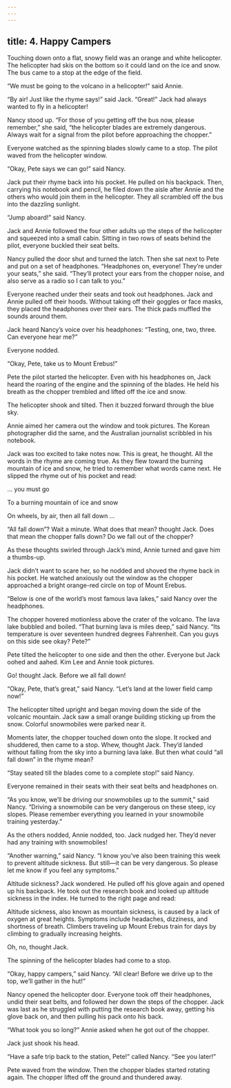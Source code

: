 ```yaml
---
---
---
```

title: 4. Happy Campers
---




Touching down onto a flat, snowy field was an orange and white helicopter. The helicopter had skis on the bottom so it could land on the ice and snow. The bus came to a stop at the edge of the field.

“We must be going to the volcano in a helicopter!” said Annie.

“By air! Just like the rhyme says!” said Jack. “Great!” Jack had always wanted to fly in a helicopter!

Nancy stood up. “For those of you getting off the bus now, please remember,” she said, “the helicopter blades are extremely dangerous. Always wait for a signal from the pilot before approaching the chopper.”



Everyone watched as the spinning blades slowly came to a stop. The pilot waved from the helicopter window.

“Okay, Pete says we can go!” said Nancy.

Jack put their rhyme back into his pocket. He pulled on his backpack. Then, carrying his notebook and pencil, he filed down the aisle after Annie and the others who would join them in the helicopter. They all scrambled off the bus into the dazzling sunlight.

“Jump aboard!” said Nancy.

Jack and Annie followed the four other adults up the steps of the helicopter and squeezed into a small cabin. Sitting in two rows of seats behind the pilot, everyone buckled their seat belts.

Nancy pulled the door shut and turned the latch. Then she sat next to Pete and put on a set of headphones. “Headphones on, everyone! They’re under your seats,” she said. “They’ll protect your ears from the chopper noise, and also serve as a radio so I can talk to you.”

Everyone reached under their seats and took out headphones. Jack and Annie pulled off their hoods. Without taking off their goggles or face masks, they placed the headphones over their ears. The thick pads muffled the sounds around them.

Jack heard Nancy’s voice over his headphones: “Testing, one, two, three. Can everyone hear me?”

Everyone nodded.

“Okay, Pete, take us to Mount Erebus!”

Pete the pilot started the helicopter. Even with his headphones on, Jack heard the roaring of the engine and the spinning of the blades. He held his breath as the chopper trembled and lifted off the ice and snow.

The helicopter shook and tilted. Then it buzzed forward through the blue sky.

Annie aimed her camera out the window and took pictures. The Korean photographer did the same, and the Australian journalist scribbled in his notebook.

Jack was too excited to take notes now. This is great, he thought. All the words in the rhyme are coming true. As they flew toward the burning mountain of ice and snow, he tried to remember what words came next. He slipped the rhyme out of his pocket and read:

… you must go

To a burning mountain of ice and snow

On wheels, by air, then all fall down …





“All fall down”? Wait a minute. What does that mean? thought Jack. Does that mean the chopper falls down? Do we fall out of the chopper?

As these thoughts swirled through Jack’s mind, Annie turned and gave him a thumbs-up.

Jack didn’t want to scare her, so he nodded and shoved the rhyme back in his pocket. He watched anxiously out the window as the chopper approached a bright orange-red circle on top of Mount Erebus.

“Below is one of the world’s most famous lava lakes,” said Nancy over the headphones.

The chopper hovered motionless above the crater of the volcano. The lava lake bubbled and boiled. “That burning lava is miles deep,” said Nancy. “Its temperature is over seventeen hundred degrees Fahrenheit. Can you guys on this side see okay? Pete?”

Pete tilted the helicopter to one side and then the other. Everyone but Jack oohed and aahed. Kim Lee and Annie took pictures.

Go! thought Jack. Before we all fall down!

“Okay, Pete, that’s great,” said Nancy. “Let’s land at the lower field camp now!”

The helicopter tilted upright and began moving down the side of the volcanic mountain. Jack saw a small orange building sticking up from the snow. Colorful snowmobiles were parked near it.

Moments later, the chopper touched down onto the slope. It rocked and shuddered, then came to a stop. Whew, thought Jack. They’d landed without falling from the sky into a burning lava lake. But then what could “all fall down” in the rhyme mean?

“Stay seated till the blades come to a complete stop!” said Nancy.

Everyone remained in their seats with their seat belts and headphones on.

“As you know, we’ll be driving our snowmobiles up to the summit,” said Nancy. “Driving a snowmobile can be very dangerous on these steep, icy slopes. Please remember everything you learned in your snowmobile training yesterday.”

As the others nodded, Annie nodded, too. Jack nudged her. They’d never had any training with snowmobiles!

“Another warning,” said Nancy. “I know you’ve also been training this week to prevent altitude sickness. But still—it can be very dangerous. So please let me know if you feel any symptoms.”

Altitude sickness? Jack wondered. He pulled off his glove again and opened up his backpack. He took out the research book and looked up altitude sickness in the index. He turned to the right page and read:

Altitude sickness, also known as mountain sickness, is caused by a lack of oxygen at great heights. Symptoms include headaches, dizziness, and shortness of breath. Climbers traveling up Mount Erebus train for days by climbing to gradually increasing heights.



Oh, no, thought Jack.

The spinning of the helicopter blades had come to a stop.

“Okay, happy campers,” said Nancy. “All clear! Before we drive up to the top, we’ll gather in the hut!”

Nancy opened the helicopter door. Everyone took off their headphones, undid their seat belts, and followed her down the steps of the chopper. Jack was last as he struggled with putting the research book away, getting his glove back on, and then pulling his pack onto his back.

“What took you so long?” Annie asked when he got out of the chopper.

Jack just shook his head.

“Have a safe trip back to the station, Pete!” called Nancy. “See you later!”

Pete waved from the window. Then the chopper blades started rotating again. The chopper lifted off the ground and thundered away.